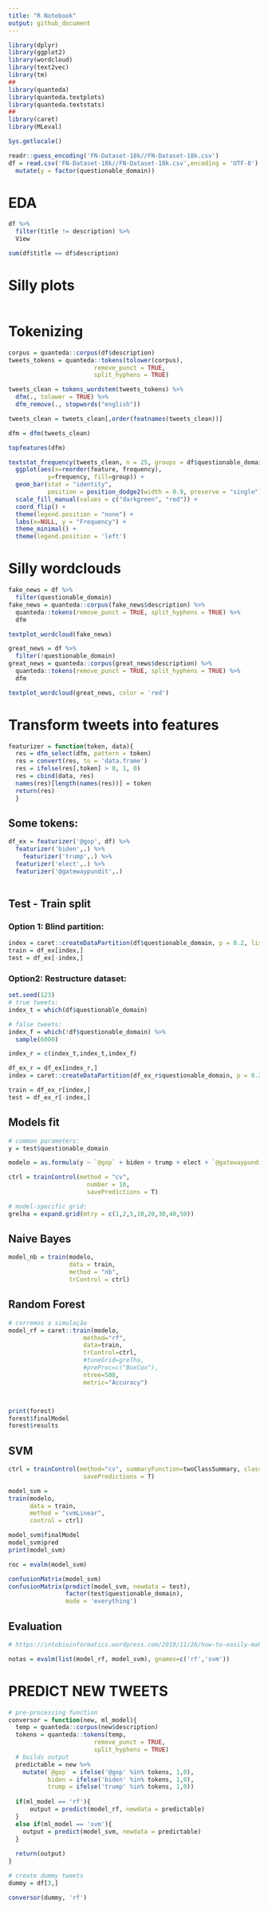 ```yaml
---
title: "R Notebook"
output: github_document
---
```


```r
library(dplyr)
library(ggplot2)
library(wordcloud)
library(text2vec)
library(tm)
##
library(quanteda)
library(quanteda.textplots)
library(quanteda.textstats)
##
library(caret)
library(MLeval)
```

```r
Sys.getlocale()

readr::guess_encoding('FN-Dataset-18k//FN-Dataset-18k.csv')
df = read.csv('FN-Dataset-18k//FN-Dataset-18k.csv',encoding = 'UTF-8') %>% 
  mutate(y = factor(questionable_domain))

```

# EDA

```r
df %>% 
  filter(title != description) %>% 
  View

sum(df$title == df$description)
```

# Silly plots

```r



```

# Tokenizing

```r
corpus = quanteda::corpus(df$description)
tweets_tokens = quanteda::tokens(tolower(corpus),
                        remove_punct = TRUE,
                        split_hyphens = TRUE)

tweets_clean = tokens_wordstem(tweets_tokens) %>%
  dfm(., tolower = TRUE) %>% 
  dfm_remove(., stopwords("english"))

tweets_clean = tweets_clean[,order(featnames(tweets_clean))]

dfm = dfm(tweets_clean)
```

```r
topfeatures(dfm)

textstat_frequency(tweets_clean, n = 25, groups = df$questionable_domain) %>% 
  ggplot(aes(x=reorder(feature, frequency),
           y=frequency, fill=group)) +
  geom_bar(stat = "identity",
           position = position_dodge2(width = 0.9, preserve = "single")) +
  scale_fill_manual(values = c("darkgreen", "red")) +
  coord_flip() +
  theme(legend.position = "none") +
  labs(x=NULL, y = "Frequency") +
  theme_minimal() + 
  theme(legend.position = 'left')
```

# Silly wordclouds

```r
fake_news = df %>%
  filter(questionable_domain)
fake_news = quanteda::corpus(fake_news$description) %>% 
  quanteda::tokens(remove_punct = TRUE, split_hyphens = TRUE) %>% 
  dfm

textplot_wordcloud(fake_news)
```
```r
great_news = df %>%
  filter(!questionable_domain)
great_news = quanteda::corpus(great_news$description) %>% 
  quanteda::tokens(remove_punct = TRUE, split_hyphens = TRUE) %>% 
  dfm

textplot_wordcloud(great_news, color = 'red')
```

# Transform tweets into features

```r
featurizer = function(token, data){
  res = dfm_select(dfm, pattern = token)
  res = convert(res, to = 'data.frame')
  res = ifelse(res[,token] > 0, 1, 0) 
  res = cbind(data, res)
  names(res)[length(names(res))] = token
  return(res)
  }
```

## Some tokens:

```r
df_ex = featurizer('@gop', df) %>% 
  featurizer('biden',.) %>% 
    featurizer('trump',.) %>%
  featurizer('elect',.) %>% 
  featurizer('@gatewaypundit',.)
  


```

## Test - Train split

### Option 1: Blind partition:

```r
index = caret::createDataPartition(df$questionable_domain, p = 0.2, list = F)
train = df_ex[index,]
test = df_ex[-index,]
```

### Option2: Restructure dataset:

```r
set.seed(123)
# true tweets:
index_t = which(df$questionable_domain)

# false tweets:
index_f = which(!df$questionable_domain) %>% 
  sample(6000)

index_r = c(index_t,index_t,index_f)

df_ex_r = df_ex[index_r,]
index = caret::createDataPartition(df_ex_r$questionable_domain, p = 0.2, list = F)

train = df_ex_r[index,]
test = df_ex_r[-index,]
```

## Models fit

```r
# common parameters:
y = test$questionable_domain

modelo = as.formula(y ~ `@gop` + biden + trump + elect + `@gatewaypundit`)

ctrl = trainControl(method = "cv",
                      number = 10,
                      savePredictions = T)

# model-specific grid:
grelha = expand.grid(mtry = c(1,2,5,10,20,30,40,50))


```

## Naive Bayes

```r
model_nb = train(modelo,
                 data = train,
                 method = "nb",
                 trControl = ctrl)

```

## Random Forest

```r
# corremos a simulação
model_rf = caret::train(modelo,
                     method="rf",
                     data=train,
                     trControl=ctrl,
                     #tuneGrid=grelha,
                     #preProc=c("BoxCox"),
                     ntree=500,
                     metric="Accuracy")



print(forest)
forest$finalModel
forest$results

```


## SVM

```r

ctrl = trainControl(method="cv", summaryFunction=twoClassSummary, classProbs=T,
                     savePredictions = T)

model_svm =
train(modelo,
      data = train,
      method = "svmLinear",
      control = ctrl)

model_svm$finalModel
model_svm$pred
print(model_svm)

roc = evalm(model_svm)

confusionMatrix(model_svm)
confusionMatrix(predict(model_svm, newdata = test),
                factor(test$questionable_domain),
                mode = 'everything')

```

## Evaluation

```r
# https://intobioinformatics.wordpress.com/2019/11/26/how-to-easily-make-a-roc-curve-in-r/

notas = evalm(list(model_rf, model_svm), gnames=c('rf','svm'))

```


# PREDICT NEW TWEETS

```r

# pre-processing function
conversor = function(new, ml_model){
  temp = quanteda::corpus(new$description)
  tokens = quanteda::tokens(temp,
                        remove_punct = TRUE,
                        split_hyphens = TRUE)
  # builds output
  predictable = new %>% 
    mutate(`@gop` = ifelse('@gop' %in% tokens, 1,0),
           biden = ifelse('biden' %in% tokens, 1,0),
           trump = ifelse('trump' %in% tokens, 1,0))
  
  if(ml_model == 'rf'){
      output = predict(model_rf, newdata = predictable)
  }
  else if(ml_model == 'svm'){
    output = predict(model_svm, newdata = predictable)
  }
  
  return(output)
}

# create dummy tweets
dummy = df[3,]

conversor(dummy, 'rf')

```






